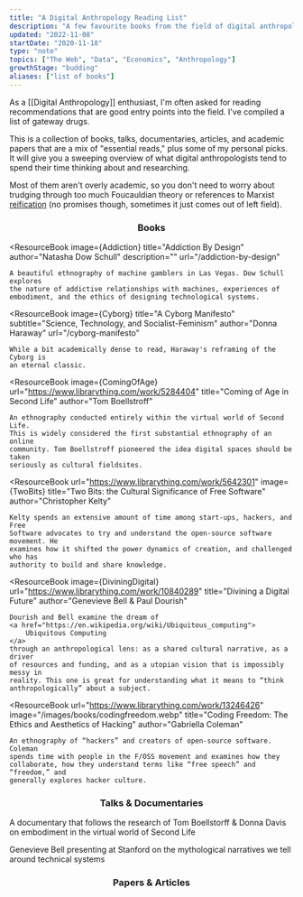 ```yaml
---
title: "A Digital Anthropology Reading List"
description: "A few favourite books from the field of digital anthropology"
updated: "2022-11-08"
startDate: "2020-11-18"
type: "note"
topics: ["The Web", "Data", "Economics", "Anthropology"]
growthStage: "budding"
aliases: ["list of books"]
---
```




<IntroParagraph>As a [[Digital Anthropology]] enthusiast, I'm often asked for reading recommendations that are good entry points into the field. I've compiled a list of gateway drugs.</IntroParagraph>

This is a collection of books, talks, documentaries, articles, and academic papers that are a mix of "essential reads," plus some of my personal picks.  
It will give you a sweeping overview of what digital anthropologists tend to spend their time thinking about and researching.

Most of them aren't overly academic, so you don't need to worry about trudging through too much Foucauldian theory or references to Marxist [reification](<https://en.wikipedia.org/wiki/Reification_(Marxism)>) (no promises though, sometimes it just comes out of left field).

<Center>

### Books

</Center>

<ResourceBook
	image={Addiction}
	title="Addiction By Design"
	author="Natasha Dow Schull"
	description=""
	url="/addiction-by-design"
>
	A beautiful ethnography of machine gamblers in Las Vegas. Dow Schull explores
	the nature of addictive relationships with machines, experiences of
	embodiment, and the ethics of designing technological systems.
</ResourceBook>

<ResourceBook
	image={Cyborg}
	title="A Cyborg Manifesto"
	subtitle="Science, Technology, and Socialist-Feminism"
	author="Donna Haraway"
	url="/cyborg-manifesto"
>
	While a bit academically dense to read, Haraway's reframing of the Cyborg is
	an eternal classic.
</ResourceBook>

<ResourceBook
	image={ComingOfAge}
	url="https://www.librarything.com/work/5284404"
	title="Coming of Age in Second Life"
	author="Tom Boellstroff"
>
	An ethnography conducted entirely within the virtual world of Second Life.
	This is widely considered the first substantial ethnography of an online
	community. Tom Boellstroff pioneered the idea digital spaces should be taken
	seriously as cultural fieldsites.
</ResourceBook>

<ResourceBook
	url="https://www.librarything.com/work/5642301"
	image={TwoBits}
	title="Two Bits: the Cultural Significance of Free Software"
	author="Christopher Kelty"
>
	Kelty spends an extensive amount of time among start-ups, hackers, and Free
	Software advocates to try and understand the open-source software movement. He
	examines how it shifted the power dynamics of creation, and challenged who has
	authority to build and share knowledge.
</ResourceBook>

<ResourceBook
	image={DiviningDigital}
	url="https://www.librarything.com/work/10840289"
	title="Divining a Digital Future"
	author="Genevieve Bell & Paul Dourish"
>
	Dourish and Bell examine the dream of
	<a href="https://en.wikipedia.org/wiki/Ubiquitous_computing">
		Ubiquitous Computing
	</a>
	through an anthropological lens: as a shared cultural narrative, as a driver
	of resources and funding, and as a utopian vision that is impossibly messy in
	reality. This one is great for understanding what it means to “think
	anthropologically” about a subject.
</ResourceBook>

<ResourceBook
	url="https://www.librarything.com/work/13246426"
	image="/images/books/codingfreedom.webp"
	title="Coding Freedom: The Ethics and Aesthetics of Hacking"
	author="Gabriella Coleman"
>
	An ethnography of “hackers” and creators of open-source software. Coleman
	spends time with people in the F/OSS movement and examines how they
	collaborate, how they understand terms like “free speech” and “freedom,” and
	generally explores hacker culture.
</ResourceBook>

<Center>

### Talks & Documentaries

</Center>

<TwoColumn alignItems="flex-start" maxWidth="1000px">

<LinkCard url="https://www.youtube.com/watch?v=GQw02-me0W4" title="Our Digital Selves: My Avatar is Me" author="Tom Boellstorff & Donna Davis">

A documentary that follows the research of Tom Boellstorff & Donna Davis on
embodiment in the virtual world of Second Life

</LinkCard>

<LinkCard url="https://www.youtube.com/watch?v=5aKZwKFFDYw" title="Magical Thinking: Fear, Wonder & Technology" author="Genevieve Bell">

Genevieve Bell presenting at Stanford on the mythological narratives we tell around technical systems

</LinkCard>

</TwoColumn>

<Center>

### Papers & Articles

</Center>

<TwoColumn alignItems="flex-start" maxWidth="1000px">

<LinkCard
	url="https://www.brown.edu/Departments/Joukowsky_Institute/courses/materialworlds/files/1108595.pdf"
	title="The Technology of Enchantment and the Enchantment of Technology"
	author="Alfred Gell"
/>

<LinkCard
	url="https://journals.sagepub.com/doi/full/10.1177/2053951717738104"
	title="Algorithms as Culture"
	author="Nick Seaver"
/>

</TwoColumn>
